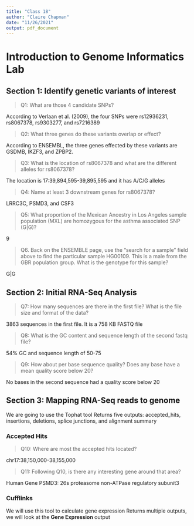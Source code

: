 ```yaml
---
title: "Class 18"
author: "Claire Chapman"
date: "11/26/2021"
output: pdf_document
---
```

# Introduction to Genome Informatics Lab
## Section 1: Identify genetic variants of interest

> Q1: What are those 4 candidate SNPs?

According to Verlaan et al. (2009), the four SNPs were rs12936231, rs8067378, rs9303277, and rs7216389

> Q2: What three genes do these variants overlap or effect?

According to ENSEMBL, the three genes effected by these variants are GSDMB, IKZF3, and ZPBP2.

> Q3: What is the location of rs8067378 and what are the different alleles for rs8067378?

The location is 17:39,894,595-39,895,595 and it has A/C/G alleles

> Q4: Name at least 3 downstream genes for rs8067378? 

LRRC3C, PSMD3, and CSF3

> Q5: What proportion of the Mexican Ancestry in Los Angeles sample population (MXL) are
homozygous for the asthma associated SNP (G|G)?

9

> Q6. Back on the ENSEMBLE page, use the “search for a sample” field above to find the
particular sample HG00109. This is a male from the GBR population group. What is the
genotype for this sample?

G|G


## Section 2: Initial RNA-Seq Analysis

> Q7: How many sequences are there in the first file? What is
the file size and format of the data?

3863 sequences in the first file. It is a 758 KB FASTQ file

> Q8: What is the GC content and sequence length of the second fastq file?

54% GC and sequence length of 50-75

> Q9: How about per base sequence quality? Does any base have a mean quality score below
20?

No bases in the second sequence had a quality score below 20


## Section 3: Mapping RNA-Seq reads to genome
We are going to use the Tophat tool
Returns five outputs: accepted_hits, insertions, deletions, splice junctions, and alignment summary

### Accepted Hits
> Q10: Where are most the accepted hits located?

chr17:38,150,000-38,155,000

> Q11: Following Q10, is there any interesting gene around that area?

Human Gene PSMD3: 26s proteasome non-ATPase regulatory subunit3


### Cufflinks
We will use this tool to calculate gene expression
Returns multiple outputs, we will look at the **Gene Expression** output






